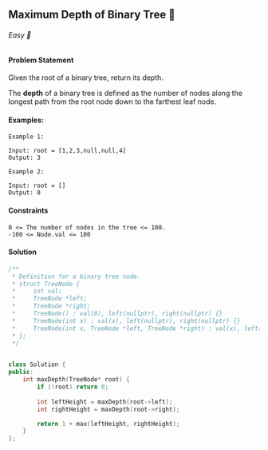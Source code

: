 ## Maximum Depth of Binary Tree 🎯

###### Easy 🤔

#### Problem Statement

Given the root of a binary tree, return its depth.

The **depth** of a binary tree is defined as the number of nodes along the longest path from the root node down to the farthest leaf node.

#### Examples:
```
Example 1:

Input: root = [1,2,3,null,null,4]
Output: 3

Example 2:

Input: root = []
Output: 0
```

#### Constraints
```
0 <= The number of nodes in the tree <= 100.
-100 <= Node.val <= 100
```

#### Solution
```cpp
/**
 * Definition for a binary tree node.
 * struct TreeNode {
 *     int val;
 *     TreeNode *left;
 *     TreeNode *right;
 *     TreeNode() : val(0), left(nullptr), right(nullptr) {}
 *     TreeNode(int x) : val(x), left(nullptr), right(nullptr) {}
 *     TreeNode(int x, TreeNode *left, TreeNode *right) : val(x), left(left), right(right) {}
 * };
 */


class Solution {
public:
    int maxDepth(TreeNode* root) {
        if (!root) return 0;
        
        int leftHeight = maxDepth(root->left);
        int rightHeight = maxDepth(root->right);

        return 1 + max(leftHeight, rightHeight);
    }
};
```